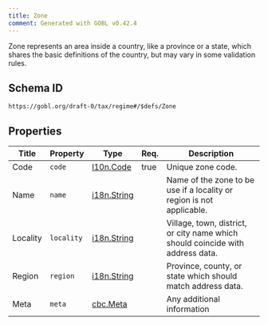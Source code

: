```yaml
---
title: Zone
comment: Generated with GOBL v0.42.4
---
```


Zone represents an area inside a country, like a province or a state, which shares the basic definitions of the country, but may vary in some validation rules.

## Schema ID

`https://gobl.org/draft-0/tax/regime#/$defs/Zone`

## Properties

| Title    | Property   | Type                                | Req. | Description                                                                    |
|----------|------------|-------------------------------------|------|--------------------------------------------------------------------------------|
| Code     | `code`     | [l10n.Code](/draft-0/l10n/code)     | true | Unique zone code.                                                              |
| Name     | `name`     | [i18n.String](/draft-0/i18n/string) |      | Name of the zone to be use if a locality or region is not applicable.          |
| Locality | `locality` | [i18n.String](/draft-0/i18n/string) |      | Village, town, district, or city name which should coincide with address data. |
| Region   | `region`   | [i18n.String](/draft-0/i18n/string) |      | Province, county, or state which should match address data.                    |
| Meta     | `meta`     | [cbc.Meta](/draft-0/cbc/meta)       |      | Any additional information                                                     |


